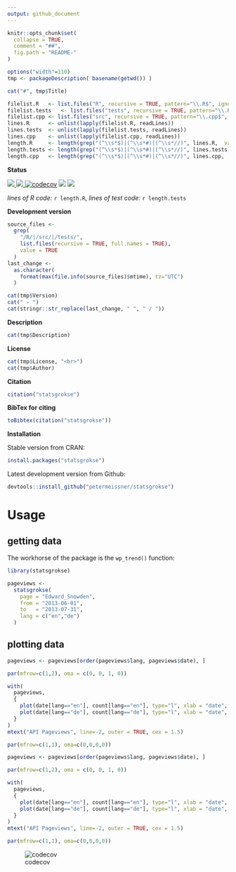 ```yaml
---
output: github_document
---
```


<!-- README.md is generated from README.Rmd. Please edit that file -->

```r
knitr::opts_chunk$set(
  collapse = TRUE,
  comment = "##",
  fig.path = "README-"
)
```


```r
options("width"=110)
tmp <- packageDescription( basename(getwd()) )
```

```r
cat("#", tmp$Title)
```



```r
filelist.R   <- list.files("R", recursive = TRUE, pattern="\\.R$", ignore.case = TRUE, full.names = TRUE)
filelist.tests   <- list.files("tests", recursive = TRUE, pattern="\\.R$", ignore.case = TRUE, full.names = TRUE)
filelist.cpp <- list.files("src", recursive = TRUE, pattern="\\.cpp$", ignore.case = TRUE, full.names = TRUE)
lines.R      <- unlist(lapply(filelist.R, readLines))
lines.tests  <- unlist(lapply(filelist.tests, readLines))
lines.cpp    <- unlist(lapply(filelist.cpp, readLines))
length.R     <- length(grep("(^\\s*$)|(^\\s*#)|(^\\s*//)", lines.R,  value = TRUE, invert = TRUE))
length.tests <- length(grep("(^\\s*$)|(^\\s*#)|(^\\s*//)", lines.tests,  value = TRUE, invert = TRUE))
length.cpp   <- length(grep("(^\\s*$)|(^\\s*#)|(^\\s*//)", lines.cpp,  value = TRUE, invert = TRUE))
```




**Status**

<a href="https://travis-ci.org/petermeissner/statsgrokse">
<img src="https://api.travis-ci.org/petermeissner/statsgrokse.svg?branch=master">
<a/>
<a href="https://cran.r-project.org/package=statsgrokse">
<img src="http://www.r-pkg.org/badges/version/statsgrokse">
</a>
[![codecov](https://codecov.io/gh/petermeissner/statsgrokse/branch/master/graph/badge.svg)](https://codecov.io/gh/petermeissner/statsgrokse/tree/master/R)
<img src="http://cranlogs.r-pkg.org/badges/grand-total/statsgrokse">
<img src="http://cranlogs.r-pkg.org/badges/statsgrokse">


*lines of R code:* `r length.R`, *lines of test code:* `r length.tests`



**Development version**

```r
source_files <- 
  grep(
    "/R/|/src/|/tests/",
    list.files(recursive = TRUE, full.names = TRUE), 
    value = TRUE
  )
last_change <- 
  as.character(
    format(max(file.info(source_files)$mtime), tz="UTC")
  )
```


```r
cat(tmp$Version)
cat(" - ")
cat(stringr::str_replace(last_change, " ", " / "))
```

**Description**

```r
cat(tmp$Description)
```


**License**

```r
cat(tmp$License, "<br>")
cat(tmp$Author)
```




**Citation**


```r
citation("statsgrokse")
```

**BibTex for citing**

```r
toBibtex(citation("statsgrokse"))
```



**Installation**

Stable version from CRAN:

```r
install.packages("statsgrokse")
```


Latest development version from Github:

```r
devtools::install_github("petermeissner/statsgrokse")
```






# Usage

## getting data

The workhorse of the package is the `wp_trend()` function:

```r
library(statsgrokse)

pageviews <-   
  statsgrokse(
    page = "Edward_Snowden", 
    from = "2013-06-01", 
    to   = "2013-07-31", 
    lang = c("en","de")
  )
```


## plotting data

```r
pageviews <- pageviews[order(pageviews$lang, pageviews$date), ]

par(mfrow=c(1,2), oma = c(0, 0, 1, 0))

with(
  pageviews,
  {
    plot(date[lang=="en"], count[lang=="en"], type="l", xlab = "date", col="#183691")
    plot(date[lang=="de"], count[lang=="de"], type="l", xlab = "date", col="#183691")
  }
)
mtext("API Pageviews", line=-2, outer = TRUE, cex = 1.5)

par(mfrow=c(1,1), oma=c(0,0,0,0))
```

```r
pageviews <- pageviews[order(pageviews$lang, pageviews$date), ]

par(mfrow=c(1,2), oma = c(0, 0, 1, 0))

with(
  pageviews,
  {
    plot(date[lang=="en"], count[lang=="en"], type="l", xlab = "date", col="#183691")
    plot(date[lang=="de"], count[lang=="de"], type="l", xlab = "date", col="#183691")
  }
)
mtext("API Pageviews", line=-2, outer = TRUE, cex = 1.5)

par(mfrow=c(1,1), oma=c(0,0,0,0))
```

![codecov](https://raw.githubusercontent.com/petermeissner/statsgrokse/master/README-plot_example_make-1.png)



